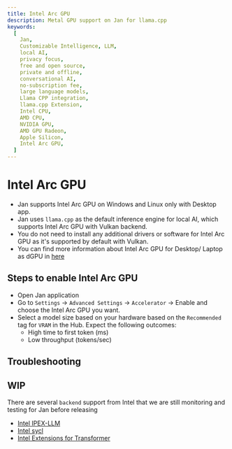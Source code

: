```yaml
---
title: Intel Arc GPU
description: Metal GPU support on Jan for llama.cpp
keywords:
  [
    Jan,
    Customizable Intelligence, LLM,
    local AI,
    privacy focus,
    free and open source,
    private and offline,
    conversational AI,
    no-subscription fee,
    large language models,
    Llama CPP integration,
    llama.cpp Extension,
    Intel CPU,
    AMD CPU,
    NVIDIA GPU,
    AMD GPU Radeon,
    Apple Silicon,
    Intel Arc GPU,
  ]
---
```


# Intel Arc GPU
- Jan supports Intel Arc GPU on Windows and Linux only with Desktop app.
- Jan uses `llama.cpp` as the default inference engine for local  AI, which supports Intel Arc GPU with Vulkan backend.
- You do not need to install any additional drivers or software for Intel Arc GPU as it's supported by default with Vulkan.
- You can find more information about Intel Arc GPU for Desktop/ Laptop as dGPU in [here](https://www.intel.com/content/www/us/en/products/details/discrete-gpus/arc.html)

## Steps to enable Intel Arc GPU
- Open Jan application
- Go to `Settings` -> `Advanced Settings` -> `Accelerator` -> Enable and choose the Intel Arc GPU you want.
- Select a model size based on your hardware based on the `Recommended` tag for `VRAM` in the Hub. Expect the following outcomes:
    - High time to first token (ms)
    - Low throughput (tokens/sec)

## Troubleshooting

## WIP
There are several `backend` support from Intel that we are still monitoring and testing for Jan before releasing
  - [Intel IPEX-LLM](https://github.com/intel-analytics/ipex-llm)
  - [Intel sycl](https://github.com/ggerganov/llama.cpp/blob/master/README-sycl.md)
  - [Intel Extensions for Transformer](https://github.com/intel/intel-extension-for-transformers)